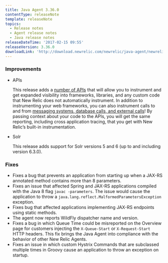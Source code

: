 ```yaml
---
title: Java Agent 3.36.0
contentType: releaseNote
template: releaseNote
topics:
  - Release notes
  - Agent release notes
  - Java release notes
releaseDateTime: '2017-02-15 09:55'
releaseVersion: 3.36.0
downloadLink: 'http://download.newrelic.com/newrelic/java-agent/newrelic-agent/3.36.0/'
---
```


### Improvements

* APIs

  This release adds a [number of APIs](https://docs.newrelic.com/docs/agents/java-agent/custom-instrumentation/java-agent-api-guide) that will allow you to instrument and get expanded visibility into frameworks, libraries, and any custom code that New Relic does not automatically instrument. In addition to instrumenting your web frameworks, you can also instrument calls to and from [messaging systems, database calls, and external calls](/docs/agents/java-agent/custom-instrumentation/java-api-overview-instrumenting-external-calls-cat-messaging-datastore-web-frameworks)! By passing context about your code to the APIs, you will get the same reporting, including cross application tracing, that you get with New Relic’s built-in instrumentation.
* Solr

  This release adds support for Solr versions 5 and 6 (up to and including version 6.3.0).

### Fixes

* Fixes a bug that prevents an application from starting up when a JAX-RS annotated method contains more than 8 parameters.
* Fixes an issue that affected Spring and JAX-RS applications compiled with the Java 8 flag `javac -parameters`. The issue would cause the application to throw a `java.lang.reflect.MalformedParametersException` exception.
* Fixes bug that affected applications implementing JAX-RS endpoints using static methods.
* The agent now reports WildFly dispatcher name and version.
* Fixes a bug in which Queue Time could be misreported on the Overview page for customers injecting the `X-Queue-Start` or `X-Request-Start` HTTP headers. This fix brings the Java Agent into compliance with the behavior of other New Relic Agents.
* Fixes an issue in which custom Hystrix Commands that are subclassed multiple times in Groovy cause an application to throw an exception on startup.
